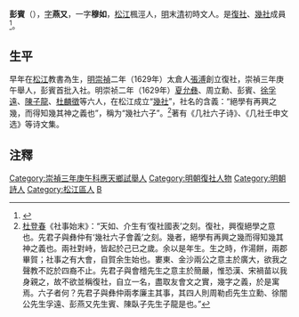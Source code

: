 '''彭賓'''（{{bd|？||？||catIdx=P彭}}），[[表字|字]]'''燕又'''，一字'''穆如'''，[[松江|松江]]楓涇人，[[明|明]]末[[清|清]]初時文人。是[[復社|復社]]、[[幾社|幾社]]成員<ref>{{cite web | url=http://mall.cnki.net/magazine/Article/DHDS200702007.htm | title=复社和几社对台湾文教事业发展的影响 | publisher=《东华大学学报(社会科学版)》2007年第02期 | accessdate=2012-12-28 | author=曾繁相 | archive-date=2019-10-09 | archive-url=https://web.archive.org/web/20191009004238/http://mall.cnki.net/magazine/Article/DHDS200702007.htm | dead-url=no }}</ref>。
==生平==
早年在[[松江|松江]]教書為生，[[明|明]][[崇禎|崇禎]]二年（1629年）太倉人[[張溥|張溥]]創立復社，崇禎三年庚午舉人，彭賓首批入社。明崇祯二年（1629年）[[夏允彝|夏允彝]]、周立勳、彭賓、[[徐孚遠|徐孚遠]]、[[陳子龍|陳子龍]]、[[杜麟徵|杜麟徵]]等六人，在松江成立“[[幾社|幾社]]”，社名的含義：“絕學有再興之幾，而得知幾其神之義也”，稱为“幾社六子”。<ref>[[杜登春|杜登春]]《社事始末》：“天如、介生有‘復社國表’之刻。復社，興復絕學之意也。先君子與彝仲有‘幾社六子會義’之刻。幾者，絕學有再興之幾而得知幾其神之義也。兩社對峙，皆起於己已之歲。余以是年生。生之時，作湯餅，兩郡畢賀；社事之有大會，自賀余生始也。婁東、金沙兩公之意主於廣大，欲我之聲教不訖於四裔不止。先君子與會稽先生之意主於簡嚴，惟恐漢、宋禍苗以我身親之，故不欲並稱復社，自立一名，盡取友會文之實，幾字之義，於是寓焉。六子者何？先君子與彝仲兩孝廉主其事，其四人則周勒卣先生立勳、徐闇公先生孚遠、彭燕又先生賓、陳臥子先生子龍是也。”</ref>著有《几社六子诗》、《几社壬申文选》等诗文集。

==注釋==
{{reflist}}

{{並稱|畿社六子|[[徐孚遠|徐孚遠]] - [[陳子龍|陳子龍]] - [[夏允彝|夏允彝]] - [[杜麟徵|杜麟徵]] - [[彭賓|彭　賓]] - [[李雯|李　雯]]}}
{{規範控制}}
{{DEFAULTSORT:Peng彭}}
[[Category:崇禎三年庚午科應天鄉試舉人|Category:崇禎三年庚午科應天鄉試舉人]]
[[Category:明朝復社人物|Category:明朝復社人物]]
[[Category:明朝詩人|Category:明朝詩人]]
[[Category:松江區人|Category:松江區人]]
[[Category:彭姓|B]]